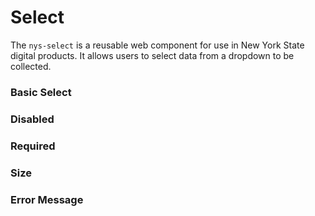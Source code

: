 
<Meta of={NysSelectStories} title="Components/Select/Documentation" />


# Select
The `nys-select` is a reusable web component for use in New York State digital products. It allows users to select data from a dropdown to be collected.

### Basic Select

<Canvas of={NysSelectStories.Blank} />

### Disabled

<Canvas of={NysSelectStories.Disabled} />

### Required

<Canvas of={NysSelectStories.Required} />

### Size

<Canvas of={NysSelectStories.Size} />

### Error Message

<Canvas of={NysSelectStories.ErrorMessage} />

